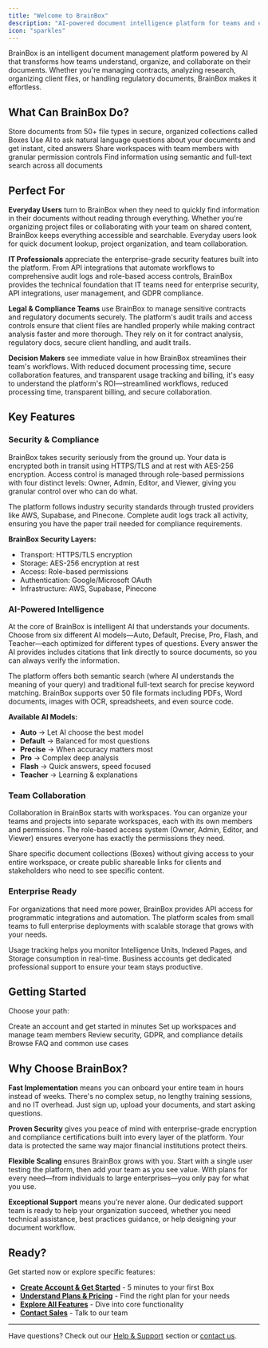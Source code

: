 ```yaml
---
title: "Welcome to BrainBox"
description: "AI-powered document intelligence platform for teams and enterprises"
icon: "sparkles"
---
```


BrainBox is an intelligent document management platform powered by AI that transforms how teams understand, organize, and collaborate on their documents. Whether you're managing contracts, analyzing research, organizing client files, or handling regulatory documents, BrainBox makes it effortless.

## What Can BrainBox Do?

<CardGroup cols={2}>
  <Card title="Upload & Organize" icon="folder-plus">
    Store documents from 50+ file types in secure, organized collections called Boxes
  </Card>
  <Card title="Ask Questions" icon="message-dots">
    Use AI to ask natural language questions about your documents and get instant, cited answers
  </Card>
  <Card title="Collaborate Securely" icon="users">
    Share workspaces with team members with granular permission controls
  </Card>
  <Card title="Search Documents" icon="magnifying-glass">
    Find information using semantic and full-text search across all documents
  </Card>
</CardGroup>

## Perfect For

**Everyday Users** turn to BrainBox when they need to quickly find information in their documents without reading through everything. Whether you're organizing project files or collaborating with your team on shared content, BrainBox keeps everything accessible and searchable. Everyday users look for quick document lookup, project organization, and team collaboration.

**IT Professionals** appreciate the enterprise-grade security features built into the platform. From API integrations that automate workflows to comprehensive audit logs and role-based access controls, BrainBox provides the technical foundation that IT teams need for enterprise security, API integrations, user management, and GDPR compliance.

**Legal & Compliance Teams** use BrainBox to manage sensitive contracts and regulatory documents securely. The platform's audit trails and access controls ensure that client files are handled properly while making contract analysis faster and more thorough. They rely on it for contract analysis, regulatory docs, secure client handling, and audit trails.

**Decision Makers** see immediate value in how BrainBox streamlines their team's workflows. With reduced document processing time, secure collaboration features, and transparent usage tracking and billing, it's easy to understand the platform's ROI—streamlined workflows, reduced processing time, transparent billing, and secure collaboration.

## Key Features

### Security & Compliance

BrainBox takes security seriously from the ground up. Your data is encrypted both in transit using HTTPS/TLS and at rest with AES-256 encryption. Access control is managed through role-based permissions with four distinct levels: Owner, Admin, Editor, and Viewer, giving you granular control over who can do what.

The platform follows industry security standards through trusted providers like AWS, Supabase, and Pinecone. Complete audit logs track all activity, ensuring you have the paper trail needed for compliance requirements.

**BrainBox Security Layers:**
- Transport: HTTPS/TLS encryption
- Storage: AES-256 encryption at rest
- Access: Role-based permissions
- Authentication: Google/Microsoft OAuth
- Infrastructure: AWS, Supabase, Pinecone

### AI-Powered Intelligence

At the core of BrainBox is intelligent AI that understands your documents. Choose from six different AI models—Auto, Default, Precise, Pro, Flash, and Teacher—each optimized for different types of questions. Every answer the AI provides includes citations that link directly to source documents, so you can always verify the information.

The platform offers both semantic search (where AI understands the meaning of your query) and traditional full-text search for precise keyword matching. BrainBox supports over 50 file formats including PDFs, Word documents, images with OCR, spreadsheets, and even source code.

**Available AI Models:**
- **Auto** → Let AI choose the best model
- **Default** → Balanced for most questions
- **Precise** → When accuracy matters most
- **Pro** → Complex deep analysis
- **Flash** → Quick answers, speed focused
- **Teacher** → Learning & explanations

### Team Collaboration

Collaboration in BrainBox starts with workspaces. You can organize your teams and projects into separate workspaces, each with its own members and permissions. The role-based access system (Owner, Admin, Editor, and Viewer) ensures everyone has exactly the permissions they need.

Share specific document collections (Boxes) without giving access to your entire workspace, or create public shareable links for clients and stakeholders who need to see specific content.

### Enterprise Ready

For organizations that need more power, BrainBox provides API access for programmatic integrations and automation. The platform scales from small teams to full enterprise deployments with scalable storage that grows with your needs.

Usage tracking helps you monitor Intelligence Units, Indexed Pages, and Storage consumption in real-time. Business accounts get dedicated professional support to ensure your team stays productive.

## Getting Started

Choose your path:

<CardGroup cols={2}>
  <Card title="New User?" icon="rocket" href="/en/getting-started">
    Create an account and get started in minutes
  </Card>
  <Card title="Team Admin?" icon="shield-check" href="/en/account-workspaces">
    Set up workspaces and manage team members
  </Card>
  <Card title="Need Compliance Info?" icon="lock" href="/en/security-compliance">
    Review security, GDPR, and compliance details
  </Card>
  <Card title="Ready to Explore?" icon="wand-magic-sparkles" href="/en/help-support">
    Browse FAQ and common use cases
  </Card>
</CardGroup>

## Why Choose BrainBox?

**Fast Implementation** means you can onboard your entire team in hours instead of weeks. There's no complex setup, no lengthy training sessions, and no IT overhead. Just sign up, upload your documents, and start asking questions.

**Proven Security** gives you peace of mind with enterprise-grade encryption and compliance certifications built into every layer of the platform. Your data is protected the same way major financial institutions protect theirs.

**Flexible Scaling** ensures BrainBox grows with you. Start with a single user testing the platform, then add your team as you see value. With plans for every need—from individuals to large enterprises—you only pay for what you use.

**Exceptional Support** means you're never alone. Our dedicated support team is ready to help your organization succeed, whether you need technical assistance, best practices guidance, or help designing your document workflow.

## Ready?

Get started now or explore specific features:

- **[Create Account & Get Started](/en/getting-started)** - 5 minutes to your first Box
- **[Understand Plans & Pricing](/en/plans-billing)** - Find the right plan for your needs
- **[Explore All Features](/en/files-boxes)** - Dive into core functionality
- **[Contact Sales](https://brainbox.com.co)** - Talk to our team

---

Have questions? Check out our [Help & Support](/en/help-support) section or [contact us](mailto:support@brainbox.com.co).
